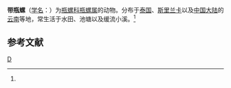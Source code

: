 {{Speciesbox
| taxon = Pila tischbeini
| binomial_authority = (Dohrn)<ref name='id11165'>{{cite web| url =http://www.bioinfo.cn/db05/BjdwSpecies.php?action=view&id=11165| title =带瓶螺| work =《中国动物物种编目数据库》| publisher =中国科学院微生物研究所| author =中国科学院动物研究所| accessdate =2009-04-28| deadurl =yes| archiveurl =https://web.archive.org/web/20160305092614/http://www.bioinfo.cn/db05/BjdwSpecies.php?action=view&id=11165| archivedate =2016-03-05}}</ref>
}}

'''带瓶螺'''（[[学名|学名]]：{{lang|la|''Pila tischbeini''}}）为[[瓶螺科|瓶螺科]][[瓶螺属|瓶螺属]]的动物。分布于[[泰国|泰国]]、[[斯里兰卡|斯里兰卡]]以及[[中国大陆|中国大陆]]的[[云南|云南]]等地，常生活于水田、池塘以及缓流小溪。<ref name='id11165'/>

== 参考文献 ==
{{reflist}}

{{软体动物小作品}}
{{taxonbar}}
[[Category:瓶螺屬|D]]